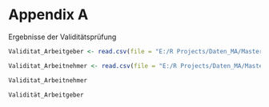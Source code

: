 # Appendix A

Ergebnisse der Validitätsprüfung

```r

Validitat_Arbeitgeber <- read.csv(file = "E:/R Projects/Daten_MA/Masterarbeit/data/Validität_Arbeitgeber.csv")

Validitat_Arbeitnehmer <- read.csv(file = "E:/R Projects/Daten_MA/Masterarbeit/data/Validität_Arbeitnehmer.csv")


```

```r

Validitat_Arbeitnehmer
```

```r
Validität_Arbeitgeber
```

